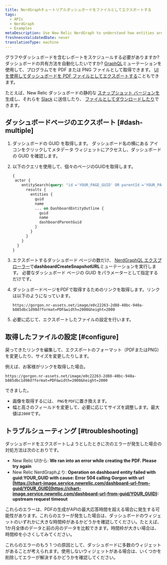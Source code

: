 ```yaml
---
title: NerdGraphチュートリアルダッシュボードをファイルとしてエクスポートする
tags:
  - APIs
  - NerdGraph
  - Examples
metaDescription: Use New Relic NerdGraph to understand how entities are related.
freshnessValidatedDate: never
translationType: machine
---
```


グラフやダッシュボードを含むレポートをスケジュールする必要がありますか? ダッシュボードの共有方法を自動化したいですか? [GraphQL](/docs/apis/nerdgraph/get-started/introduction-new-relic-nerdgraph)ミューテーションを使用して、プログラムで<InlinePopover type="dashboards"/>を PDF または PNG ファイルとして取得できます。 [UI を使用してダッシュボードを PDF ファイルとしてエクスポートする](/docs/dashboards/manage-your-dashboard/manage-your-dashboard#dash-export)こともできます。

たとえば、New Relic ダッシュボードの静的な [スナップショット バージョンを](/docs/apis/nerdgraph/examples/nerdgraph-dashboards/#other-operations) 生成し、それらを [Slack](/docs/alerts-applied-intelligence/notifications/notification-integrations/#slack) に送信したり、 [ファイルとしてダウンロードしたり](/docs/apis/nerdgraph/examples/export-dashboards-pdfpng-using-api/)できます。

## ダッシュボードページのエクスポート [#dash-multiple]

1. ダッシュボードの GUID を取得します。 <Icon name="fe-more-horizontal"/> ダッシュボード名の横にある アイコンをクリックしてメタデータ ウィジェットにアクセスし、ダッシュボードの GUID を確認します。

2. 以下のクエリを使用して、個々のページのGUIDを取得します。

   ```graphql
   {
    actor {
       entitySearch(query: "id ='YOUR_PAGE_GUID' OR parentId ='YOUR_PAGE_GUID' AND tags.isDashboardPage = 'true'" ) {
         results {
           entities {
             guid
             name
             ... on DashboardEntityOutline {
               guid
               name
               dashboardParentGuid
             }
           }
         }
       }
     }
   }
   ```

3. エクスポートするダッシュボード ページの数だけ、 [NerdGraphQL エクスプローラー](https://api.newrelic.com/graphiql)で<DNT>**dashboardCreateSnapshotURL**</DNT>ミューテーションを実行します。 必要なダッシュボード ページの GUID をパラメーターとして指定するだけです。

4. ダッシュボードページをPDFで取得するためのリンクを取得します。リンクは以下のようになっています。

   ```
   https://gorgon.nr-assets.net/image/e0c22263-2d88-40bc-940a-b885dbc1d98d?format=PDF&width=2000&height=2000
   ```

5. [](#configure)必要に応じて、エクスポートしたファイルの設定を行います。

## 取得したファイルの設定 [#configure]

戻ってきたリンクを編集して、エクスポートのフォーマット（PDFまたはPNG）を変更したり、サイズを変更したりします。

例えば、お客様がリンクを取得した場合。

```
https://gorgon.nr-assets.net/image/e0c22263-2d88-40bc-940a-b885dbc1d98d?format=PDF&width=2000&height=2000
```

できました。

* 画像を取得するには、 `PNG`を`PDF`に置き換えます。
* 幅と高さのフィールドを変更して、必要に応じてサイズを調整します。最大値は`2000`です。

## トラブルシューティング [#troubleshooting]

ダッシュボードをエクスポートしようとしたときに次のエラーが発生した場合の対処方法は次のとおりです。

* New Relic UIから: <DNT>**We ran into an error while creating the PDF. Please try again**</DNT>
* New Relic NerdGraphより: <DNT>**Operation on dashboard entity failed with guid:YOUR_GUID with cause: Error 504 calling Gorgon with url [https://chart-image.service.newrelic.com/dashboard-url-from-guid/YOUR_GUID](https://chart-image.service.newrelic.com/dashboard-url-from-guid/YOUR_GUID): upstream request timeout**</DNT>

これらのエラーは、PDFの生成がAPIの最大応答時間を超える場合に発生する可能性があります。これらのエラーが発生した場合は、ダッシュボードのウィジェットのいずれかに大きな時間枠があるかどうかを確認してください。たとえば、1か月全体のデータと前の月のデータを比較できます。時間枠が大きい場合は、時間枠を小さくしてみてください。

これらのエラーのもう 1 つの原因として、ダッシュボードに多数のウィジェットがあることが考えられます。使用しないウィジェットがある場合は、いくつかを削除してエラーが解決するかどうかを確認してください。
